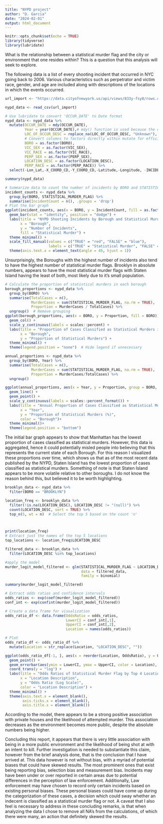 ---
title: "NYPD project"
author: "D. Garcia"
date: "2024-02-01"
output: html_document
---

```{r setup, include=FALSE}
knitr::opts_chunk$set(echo = TRUE)
library(tidyverse)
library(lubridate)
```

What is the relationship between a statistical murder flag and the city or environment that one resides within? This is a question that this analysis will seek to explore.

The following data is a list of every shooting incident that occurred in NYC going back to 2006. Various characteristics such as perpetrator and victim race, gender, and age are included along with descriptions of the locations in which the events occurred.

```{r url}
url_import <- "https://data.cityofnewyork.us/api/views/833y-fsy8/rows.csv?accessType=DOWNLOAD"


```

```{r data_import}
nypd_data <- read_csv(url_import)


```
```{r tidying data}
# Use lubridate to convert 'OCCUR_DATE' to Date format
nypd_data <- nypd_data %>%
  mutate(OCCUR_DATE = mdy(OCCUR_DATE),
         Year = year(OCCUR_DATE),# mdy() function is used because the original format is month-day-year
         LOC_OF_OCCUR_DESC = replace_na(LOC_OF_OCCUR_DESC, "Unknown"), # Fill missing values with 'Unknown'
         # Convert columns to factors directly within mutate for efficiency
         BORO = as.factor(BORO),
         VIC_SEX = as.factor(VIC_SEX),
         VIC_RACE = as.factor(VIC_RACE),
         PERP_SEX = as.factor(PERP_SEX),
         LOCATION_DESC = as.factor(LOCATION_DESC),
         PERP_RACE = as.factor(PERP_RACE)) %>%
  select(-Lon_Lat,-X_COORD_CD,-Y_COORD_CD,-Latitude,-Longitude, -INCIDENT_KEY,-PRECINCT,-JURISDICTION_CODE) # Remove irrelevant columns

summary(nypd_data)
```
```{r visualizations}
# Summarize data to count the number of incidents by BORO and STATISTICAL_MURDER_FLAG
incident_counts <- nypd_data %>%
  group_by(BORO, STATISTICAL_MURDER_FLAG) %>%
  summarise(IncidentCount = n(), .groups = 'drop')
# Plot the bar graph
ggplot(incident_counts, aes(x = BORO, y = IncidentCount, fill = as.factor(STATISTICAL_MURDER_FLAG))) +
  geom_bar(stat = "identity", position = "dodge") +
  labs(title = "NYPD Shooting Incidents by Borough and Statistical Murder",
       x = "Borough",
       y = "Number of Incidents",
       fill = "Statistical Murder") +
  theme_minimal() +
  scale_fill_manual(values = c("TRUE" = "red", "FALSE" = "blue"),
                    labels = c("TRUE" = "Statistical Murder", "FALSE" = "Not Statistical Murder")) +
  theme(axis.text.x = element_text(angle = 45, hjust = 1))


```



Unsurprisingly, the Boroughs with the highest number of incidents also tend to have the highest number of statistical murder flags. Brooklyn in absolute numbers, appears to have the most statistical murder flags with Staten Island having the least of both, most likely due to it's small population.

```{r Safest borough}
# Calculate the proportion of statistical murders in each borough
borough_proportions <- nypd_data %>%
  group_by(BORO) %>%
  summarise(TotalCases = n(),
            MurderCases = sum(STATISTICAL_MURDER_FLAG, na.rm = TRUE),
            Proportion = MurderCases / TotalCases) %>%
  ungroup()  # Remove grouping
ggplot(borough_proportions, aes(x = BORO, y = Proportion, fill = BORO)) +
  geom_col() +
  scale_y_continuous(labels = scales::percent) +
  labs(title = "Proportion of Cases Classified as Statistical Murders in Each Borough",
       x = "Borough",
       y = "Proportion of Statistical Murders") +
  theme_minimal() +
  theme(legend.position = "none")  # Hide legend if unnecessary

annual_proportions <- nypd_data %>%
  group_by(BORO, Year) %>%
  summarise(TotalCases = n(),
            MurderCases = sum(STATISTICAL_MURDER_FLAG, na.rm = TRUE),
            Proportion = MurderCases/TotalCases) %>%
  ungroup()

ggplot(annual_proportions, aes(x = Year, y = Proportion, group = BORO, color = BORO))+
  geom_line() +
  geom_point() +
  scale_y_continuous(labels = scales::percent_format()) +
  labs(title = "Annual Proportion of Cases Classified as Statistical Murders by Borough", 
       x = "Year",
       y = "Proportion of Statistical Murders (%)",
       color = "Borough")+
  theme_minimal()+
  theme(legend.position = "bottom")

```
The initial bar graph appears to show that Manhattan has the lowest proportion of cases classified as statistical murders. However, this data is aggregated, hence it could potentially misled people into believing that this represents the current state of each Borough. For this reason I visualized these proportions over time, which shows us that as of the most recent data published by the NYPD, Staten Island has the lowest proportion of cases classified as statistical murders. Something of note is that Staten Island appears to be more volatile relative to other boroughs. I do not know the reason behind this, but believed it to be worth highlighting.
```{r}
brooklyn_data <- nypd_data %>%
  filter(BORO == "BROOKLYN")

location_freq <- brooklyn_data %>%
  filter(!is.na(LOCATION_DESC), LOCATION_DESC != "(null)") %>%
  count(LOCATION_DESC, sort = TRUE) %>%
  top_n(5, wt = n)  # Select the top 5 based on the count 'n'



print(location_freq)
# Extract just the names of the top 5 locations
top_locations <- location_freq$LOCATION_DESC

filtered_data <- brooklyn_data %>%
  filter(LOCATION_DESC %in% top_locations)

#apply the model
murder_logit_model_filtered <- glm(STATISTICAL_MURDER_FLAG ~ LOCATION_DESC, 
                                   data = filtered_data, 
                                   family = binomial)

summary(murder_logit_model_filtered)

```


```{r a closer look}
# Extract odds ratios and confidence intervals
odds_ratios <- exp(coef(murder_logit_model_filtered))
conf_int <- exp(confint(murder_logit_model_filtered))

# Create a data frame for visualization
odds_ratio_df <- data.frame(OddsRatio = odds_ratios,
                            LowerCI = conf_int[,1],
                            UpperCI = conf_int[,2],
                            Location = names(odds_ratios))

# Plot
odds_ratio_df <- odds_ratio_df %>%
  mutate(Location = str_replace(Location, "LOCATION_DESC", ""))

ggplot(odds_ratio_df[-1, ], aes(x = reorder(Location, OddsRatio), y = OddsRatio)) +
  geom_point() +
  geom_errorbar(aes(ymin = LowerCI, ymax = UpperCI, color = Location), width = 0.2) +
  coord_trans(y = "log") +
  labs(title = "Odds Ratios of Statistical Murder Flag by Top 4 Locations",
       x = "Location Description",
       y = "Odds Ratio (Log Scale)",
       color = "Location Description") +
  theme_minimal() +
  theme(axis.text.x = element_blank(),
        axis.ticks.x = element_blank(),
        axis.title.x = element_blank()) 


```

According to the model, there appears to be a strong positive association with private houses and the likelihood of attempted murder. This association decreases as the environment becomes more public, despite the absolute numbers being higher. 

Concluding this report, it appears that there is very little association with being in a more public environment and the likelihood of being shot at with an intent to kill. Further investigation is needed to substantiate this claim, however from the brief analysis done, that is the conclusion that I have arrived at. This data however is not without bias, with a myriad of potential biases that could have skewed results. The most prominent ones that exist being reporting bias, selection bias and measurement bias. Incidents may have been under or over reported in certain areas due to potential differences in the perception of law enforcement. Additionally, Law enforcement may have chosen to record only certain incidents based on existing personal biases. These personal biases could have come up during the categorization of these cases, a decision which could sway whether an indecent is classified as a statistical murder flag or not. A caveat that I also feel is necessary to address in these concluding remarks, is that when analyzing the data I chose to remove all NA's from the calculations, of which there were many, an action that definitely skewed the results.
